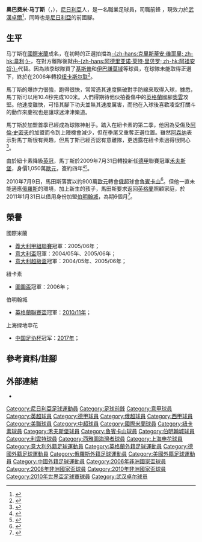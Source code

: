 {{noteTA
|G1=英超|G2=意甲|G3=德甲|G4=俄超
|T=zh-hans:奥巴费米·马丁斯;zh-hk:奧巴費美·馬田斯;zh-tw:奧巴費米·馬丁斯;
|1=zh-hans:马丁斯;zh-hk:馬田斯;zh-tw:馬丁斯;
|2=zh-hans:奥巴费米;zh-hk:奧巴費美;zh-tw:奧巴費米;
}}
{{Football player infobox
|          playername = 奥巴费米·马丁斯<br />''Obafemi Martins''
|               image = [[File:Oba_Martins.JPG|220 px]]
|            fullname = 奧巴費美·艾堅胡美·馬田斯<br />Obafemi Akinwunmi Martins
|            nickname = ''Oba'',''9號半''
|         dateofbirth = {{birth date and age|1984|10|28|df=y}}
|         cityofbirth = [[拉哥斯|拉哥斯]] 
|      countryofbirth = [[尼日利亞|尼日利亞]]
|              height = {{height|meters=1.70}}
|        currentclub  = [[武漢卓爾|武漢卓爾]]
|            position = 前鋒 
|          clubnumber = 
| youthyears1 = 1999–2000 | youthclubs1 = [[F.C._Ebedei|F.C. Ebedei]]
| youthyears2 = 2000–2001 | youthclubs2 = [[雷焦安納足球俱樂部|雷焦安納]]
| youthyears3 = 2001–2002 | youthclubs3 = [[国际米兰足球俱乐部|國際米蘭]]
| years1 = 2000–2001 | clubs1 = [[雷焦安納足球俱樂部|雷焦安納]] | caps1 = 2  | goals1 = 0
| years2 = 2001–2006 | clubs2 = [[国际米兰足球俱乐部|國際米蘭]]<ref name=interstats>{{cite web |url=http://archivio.inter.it/cgi-bin/giocatori-scheda?codice=G0745&L=en |title=Obafemi Martins |work=Archive |publisher=F.C. Internazionale Milano |accessdate=6 February 2011 |archive-date=2013-05-11 |archive-url=https://web.archive.org/web/20130511215351/http://archivio.inter.it/cgi-bin/giocatori-scheda?codice=G0745&L=en |dead-url=no }}</ref>| caps2 = 88 | goals2 = 28
| years3 = 2006–2009 | clubs3 = [[纽卡斯尔联足球俱乐部|紐卡素]] | caps3 = 88 | goals3 = 28
| years4 = 2009–2010 | clubs4 = [[沃尔夫斯堡足球俱乐部|禾夫斯堡]] | caps4 = 16 | goals4 = 6
| years5 = 2010–2012 | clubs5 = [[喀山鲁宾足球俱乐部|魯賓卡山]] | caps5 = 20 | goals5 = 3
| years6 = 2011 | clubs6 = → [[伯明翰足球會|伯明翰城]]| caps6 = 4  | goals6 = 0
| years7 = 2012–2013 | clubs7 = {{fb team 利雲特}} | caps7 = 21| goals7 = 7
| years8 = 2013–2016 | clubs8 = [[西雅圖海灣者|西雅圖海灣者]] | caps8 = 72| goals8 = 40
| years9 = 2016–2018 | clubs9 = [[上海綠地申花足球俱樂部|上海綠地申花]] | caps9 = 40| goals9 = 19
| years10             = 2020
| clubs10             = [[上海綠地申花|上海綠地申花]]
| caps10= 4   | goals10= 0
| years11             = 2020–
| clubs11            = [[武漢卓爾|武漢卓爾]]
| caps11= 0   | goals11= 0
| nationalyears1 = 2004–2015 | nationalteam1 = [[尼日利亞國家足球隊|尼日利亞]] | nationalcaps1 = 42| nationalgoals1 = 18
|            pcupdate = 2018年4月3日
|            ntupdate = 2015年11月19日
}}
'''奥巴费米·马丁斯'''（{{lang-en|'''Obafemi Martins'''}}，{{bd|1984年|10月28日|catidx=Martins, Obafemi}}），[[尼日利亞|尼日利亞]]人，是一名職業足球員，司職前鋒 ，現效力於[[武漢卓爾|武漢卓爾]]<ref>{{cite news|title=官宣！上海申花马丁斯加盟武汉卓尔 本赛季出场4次|url=http://www.titan24.com/publish/app/data/2020/09/20/337358/os_news.html|accessdate=2020-09-20|archive-date=2020-11-28|archive-url=https://web.archive.org/web/20201128163735/http://www.titan24.com/publish/app/data/2020/09/20/337358/os_news.html|dead-url=no}}</ref>，同時也是[[尼日利亞|尼日利亞]]的前國腳。

== 生平 ==
马丁斯在[[國際米蘭|國際米蘭]]成名，在初時的正選拍擋為[[克里斯蒂安·维耶里|-{zh-hans:克里斯蒂安·维耶里; zh-hk:韋利;}-]]，在對方離隊後就由[[阿德里亚诺|-{zh-hans:阿德里亚诺·莱特·里贝罗; zh-hk:阿祖安奴;}-]]代替。因為該季球隊買了[[基斯普|基斯普]]和[[伊巴謙莫域|伊巴謙莫域]]等球員，在球隊未能取得正選下，終於在2006年轉投[[纽卡斯尔联足球俱乐部|纽卡斯尔联]]<ref>{{Cite web |url=http://news.bbc.co.uk/sport2/hi/football/teams/n/newcastle_united/5274298.stm |title=Martins completes Newcastle move |access-date=2008-03-28 |archive-date=2020-11-11 |archive-url=https://web.archive.org/web/20201111210659/http://news.bbc.co.uk/sport2/hi/football/teams/n/newcastle_united/5274298.stm |dead-url=no }}</ref>。

馬丁斯的爆炸力很強，跑得很快，常常憑其速度撕破對手防線來取得入球，據悉，馬丁斯可以用10.4秒完成100米。人們得期待他伙拍養傷中的[[英格蘭足球代表隊|英格蘭]]國腳[[奧雲|奧雲]]攻堅。他速度雖快，可惜其腳下功夫並無其速度厲害，而他在入球後喜歡凌空打關斗的動作來慶祝也是讓球迷津津樂道。

馬丁斯於加盟首季已經成為球隊神射手。踏入在紐卡素的第二季，他因為受傷及[[阿倫·史密夫|阿倫·史密夫]]的加盟而令到上陣機會減少，但在季尾又重奪正選位置。雖然[[阿森纳足球俱乐部|阿森纳]]表示對馬丁斯很有興趣，但馬丁斯已經否認有意離隊，更透露在紐卡素過得很開心<ref>{{Cite web |url=http://news.bbc.co.uk/sport2/hi/football/teams/n/newcastle_united/6918846.stm |title=Martins commits future to Magpies |access-date=2008-03-28 |archive-date=2020-08-21 |archive-url=https://web.archive.org/web/20200821043828/http://news.bbc.co.uk/sport2/hi/football/teams/n/newcastle_united/6918846.stm |dead-url=no }}</ref>。

由於紐卡素降級[[英冠|英冠]]，馬丁斯於2009年7月31日轉投新任[[德甲|德甲]]聯賽冠軍[[沃尔夫斯堡足球俱乐部|禾夫斯堡]]，身價1,050萬[[歐元|歐元]]，簽約四年<small><ref>{{cite news |language=en |url=http://www.skysports.com/story/0,19528,11678_5464649,00.html |title=Wolfsburg seal Martins deal |publisher=Sky Sport |date=2009-07-31 |accessdate=2009-08-01 |archive-date=2016-08-08 |archive-url=https://web.archive.org/web/20160808113933/http://www.skysports.com/story/0,19528,11678_5464649,00.html |dead-url=no }}</ref><ref>{{cite news |language=zh-hans |url=http://www.dfo.cn/dfo/show.asp?id=9514 |title=狼堡喜得第三前锋 马丁斯辅佐黑白双煞 |publisher=德国足球在线 |date=2009-08-01 |accessdate=2009-08-01 }}{{dead link|date=2017年12月 |bot=InternetArchiveBot |fix-attempted=yes }}</ref></small>。

2010年7月9日，馬田斯落實以約900萬[[歐元|歐元]]轉會[[俄超|俄超]]球會[[喀山鲁宾足球俱乐部|魯賓卡山]]<ref>{{cite news |language=zh-hans |url=http://www.dfo.cn/dfo/show.asp?id=10515 |title=马丁斯转会俄超喀山 沃尔夫斯堡不亏本 |publisher=德国足球在线 |date=2010-07-10 |accessdate=2011-02-02 }}{{dead link|date=2017年12月 |bot=InternetArchiveBot |fix-attempted=yes }}</ref>。但他一直未能適應[[俄羅斯|俄羅斯]]的環境，加上新生的孩子，馬田斯要求返回[[英格蘭|英格蘭]]照顧家庭，於2011年1月31日以借用身份加盟[[伯明翰足球會|伯明翰城]]，為期6個月<ref>{{cite news |language=en |url=http://news.bbc.co.uk/sport2/hi/football/teams/b/birmingham_city/9379619.stm |title=Obafemi Martins completes Birmingham move |publisher=''[[BBC_Sport|BBC Sport]]'' |date=2011-01-31 |accessdate=2011-02-02 |archive-date=2020-08-21 |archive-url=https://web.archive.org/web/20200821042014/http://news.bbc.co.uk/sport2/hi/football/teams/b/birmingham_city/9379619.stm |dead-url=no }}</ref>。

== 榮譽 ==
;國際米蘭
* [[意甲|義大利甲組聯賽]]冠軍：2005/06年；
* [[意大利盃|意大利盃]]冠軍：2004/05年、2005/06年；
* [[意大利超級盃|意大利超級盃]]冠軍：2004/05年、2005/06年；

;紐卡素
* [[圖圖盃|圖圖盃]]冠軍：2006年；

;伯明翰城
*[[英格蘭聯賽盃|英格蘭聯賽盃]]冠軍：[[2011年英格蘭聯賽盃決賽|2010/11年]]；

;上海绿地申花
* [[中国足协杯|中国足协杯]]冠军：[[2017年中国足协杯|2017年]]；

== 參考資料/註腳 ==
{{reflist}}

== 外部連結 ==
{{commons category|Obafemi Martins}}
* {{soccerbase|id=34330|name=奥巴费米·马丁斯}}

{{中国足协杯最佳射手}}
{{2010年世界杯足球赛尼日利亚参赛名单}}
{{2016年中超分类名单上海绿地申花}}
{{2017年中超分类名单上海绿地申花}}
{{2018年中超分类名单上海绿地申花}}
{{2020年中超分类名单上海绿地申花}}
{{2020年中超分类名单武汉}}

{{DEFAULTSORT:Martins, Obafemi}}
[[Category:尼日利亞足球運動員|Category:尼日利亞足球運動員]]
[[Category:足球前鋒|Category:足球前鋒]]
[[Category:意甲球員|Category:意甲球員]]
[[Category:英超球員|Category:英超球員]]
[[Category:德甲球員|Category:德甲球員]]
[[Category:俄超球員|Category:俄超球員]]
[[Category:西甲球員|Category:西甲球員]]
[[Category:美職球員|Category:美職球員]]
[[Category:中超球員|Category:中超球員]]
[[Category:國際米蘭球員|Category:國際米蘭球員]]
[[Category:紐卡素球員|Category:紐卡素球員]]
[[Category:禾夫斯堡球員|Category:禾夫斯堡球員]]
[[Category:魯賓卡山球員|Category:魯賓卡山球員]]
[[Category:伯明翰城球員|Category:伯明翰城球員]]
[[Category:利雲特球員|Category:利雲特球員]]
[[Category:西雅圖海灣者球員|Category:西雅圖海灣者球員]]
[[Category:上海申花球員|Category:上海申花球員]]
[[Category:意大利外籍足球運動員|Category:意大利外籍足球運動員]]
[[Category:英格蘭外籍足球運動員|Category:英格蘭外籍足球運動員]]
[[Category:德國外籍足球運動員|Category:德國外籍足球運動員]]
[[Category:俄羅斯外籍足球運動員|Category:俄羅斯外籍足球運動員]]
[[Category:美國外籍足球運動員|Category:美國外籍足球運動員]]
[[Category:中國外籍足球運動員|Category:中國外籍足球運動員]]
[[Category:2006年非洲國家盃球員|Category:2006年非洲國家盃球員]]
[[Category:2008年非洲國家盃球員|Category:2008年非洲國家盃球員]]
[[Category:2010年非洲國家盃球員|Category:2010年非洲國家盃球員]]
[[Category:2010年世界盃足球賽球員|Category:2010年世界盃足球賽球員]]
[[Category:武汉卓尔球员|Category:武汉卓尔球员]]